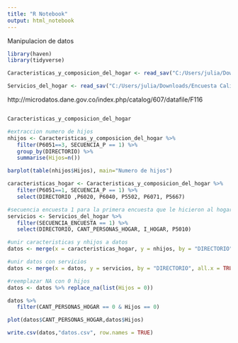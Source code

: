 ```yaml
---
title: "R Notebook"
output: html_notebook
---
```


Manipulacion de datos

```r
library(haven)
library(tidyverse)
```

```r

Caracteristicas_y_composicion_del_hogar <- read_sav("C:/Users/julia/Downloads/Encuesta Calidad de Vida/Caracteristicas y composicion del hogar.sav")

Servicios_del_hogar <- read_sav("C:/Users/julia/Downloads/Encuesta Calidad de Vida/Servicios del hogar.sav")

```


http://microdatos.dane.gov.co/index.php/catalog/607/datafile/F116

```r

```

```r
Caracteristicas_y_composicion_del_hogar
```

```r
#extraccion numero de hijos
nhijos <- Caracteristicas_y_composicion_del_hogar %>% 
   filter(P6051==3, SECUENCIA_P == 1) %>%
   group_by(DIRECTORIO) %>%
   summarise(Hijos=n()) 

barplot(table(nhijos$Hijos), main="Numero de hijos")

```
```r
caracteristicas_hogar <- Caracteristicas_y_composicion_del_hogar %>% 
   filter(P6051==1, SECUENCIA_P == 1) %>%
   select(DIRECTORIO ,P6020, P6040, P5502, P6071, P5667)
```

```r
#secuencia encuesta 1 para la primera encuesta que le hicieron al hogar
servicios <- Servicios_del_hogar %>%
   filter(SECUENCIA_ENCUESTA == 1) %>% 
   select(DIRECTORIO, CANT_PERSONAS_HOGAR, I_HOGAR, P5010) 
```

```r

#unir caracteristicas y nhijos a datos
datos <- merge(x = caracteristicas_hogar, y = nhijos, by = "DIRECTORIO", all.x=TRUE, all.y=TRUE)

```

```r

#unir datos con servicios 
datos <- merge(x = datos, y = servicios, by = "DIRECTORIO", all.x = TRUE, all.y=TRUE)

#reemplazar NA con 0 hijos
datos <- datos %>% replace_na(list(Hijos = 0))
```

```r
datos %>%
   filter(CANT_PERSONAS_HOGAR == 0 & Hijos == 0)
```


```r
plot(datos$CANT_PERSONAS_HOGAR,datos$Hijos)
```


```r
write.csv(datos,"datos.csv", row.names = TRUE)
```

